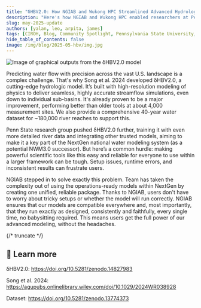 ```yaml
---
title: "δHBV2.0: How NGIAB and Wukong HPC Streamlined Advanced Hydrologic Modeling"
description: "Here's how NGIAB and Wukong HPC enabled researchers at Pennsylvania State University to create advanced models!"
slug: may-2025-update
authors: [yalan, leo, arpita, james]
tags: [CIROH, Blog, Community Spotlight, Pennsylvania State University, Monthly Update, Wukong, HPC, NGIAB, NextGen, National Water Model, On-Premises Services, Cloud Services, AI and Machine Learning]
hide_table_of_contents: false
image: /img/blog/2025-05-hbv/img.jpg
---
```


![Image of graphical outputs from the δHBV2.0 model](/img/blog/2025-05-hbv/img.jpg)

Predicting water flow with precision across the vast U.S. landscape is a complex challenge. That's why Song et al. 2024 developed δHBV2.0, a cutting-edge hydrologic model. It’s built with high-resolution modeling of physics to deliver seamless, highly accurate streamflow simulations, even down to individual sub-basins. It's already proven to be a major improvement, performing better than older tools at about 4,000 measurement sites. We also provide a comprehensive 40-year water dataset for ~180,000 river reaches to support this.

Penn State research group pushed δHBV2.0 further, training it with even more detailed river data and integrating other trusted models, aiming to make it a key part of the NextGen national water modeling system (as a potential NWM3.0 successor). But here’s a common hurdle: making powerful scientific tools like this easy and reliable for everyone to use within a larger framework can be tough. Setup issues, runtime errors, and inconsistent results can frustrate users.

NGIAB stepped in to solve exactly this problem. Team has taken the complexity out of using the operations-ready models within NextGen by creating one unified, reliable package. Thanks to NGIAB, users don't have to worry about tricky setups or whether the model will run correctly. NGIAB ensures that our models are compatible everywhere and, most importantly, that they run exactly as designed, consistently and faithfully, every single time, no babysitting required. This means users get the full power of our advanced modeling, without the headaches.

{/* truncate */}

## 🔗 Learn more

δHBV2.0: https://doi.org/10.5281/zenodo.14827983

Song et al. 2024: https://agupubs.onlinelibrary.wiley.com/doi/10.1029/2024WR038928

Dataset: https://doi.org/10.5281/zenodo.13774373